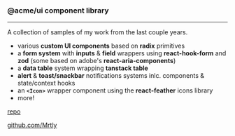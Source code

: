 ### @acme/ui component library

<hr />

A collection of samples of my work from the last couple years.

- various **custom UI components** based on **radix** primitives
- a **form system** with **inputs** & **field** wrappers using **react-hook-form** and **zod** (some based on adobe's **react-aria-components**)
- a **data table** system wrapping **tanstack table**
- **alert** & **toast/snackbar** notifications systems inlc. components & state/context hooks
- an **`<Icon>`** wrapper component using the **react-feather** icons library
- more!

[repo](https://github.com/Mrtly/acme-ui)

[github.com/Mrtly](https://github.com/Mrtly)

